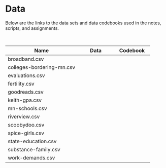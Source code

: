 # Data

Below are the links to the data sets and data codebooks used in the notes, scripts, and assignments. 

<br />

<table class="table">

<thead>
<tr>
<th style="width:50%;">Name</th>
<th style="width:25%;text-align:center;">Data</th>
<th style="width:25%;text-align:center;">Codebook</th>
</tr>
</thead>


<tbody>

<tr>
<td>broadband.csv</td>
<td align="center" style="vertical-align:middle;">
  <a href="https://raw.githubusercontent.com/zief0002/miniature-garbanzo/main/data/broadband.csv">
    <span class="fas fa-file-csv" style="color: #ff2600; font-size: 20px;"></span>
  </a>
</td>
<td align="center" style="vertical-align:middle;">
  <a href="codebooks/broadband.html" target="_blank">
    <span class="fas fa-book-open" style="color: #ff2600; font-size: 20px;"></span>
  </a>
</td>
</tr>

<tr>
<td>colleges-bordering-mn.csv</td>
<td align="center" style="vertical-align:middle;">
  <a href="https://raw.githubusercontent.com/zief0002/miniature-garbanzo/main/data/colleges-bordering-mn.csv">
    <span class="fas fa-file-csv" style="color: #ff2600; font-size: 20px;"></span>
  </a>
</td>
<td align="center" style="vertical-align:middle;">
  <a href="codebooks/colleges-bordering-mn.html" target="_blank">
    <span class="fas fa-book-open" style="color: #ff2600; font-size: 20px;"></span>
  </a>
</td>
</tr>

<tr>
<td>evaluations.csv</td>
<td align="center" style="vertical-align:middle;">
  <a href="https://raw.githubusercontent.com/zief0002/miniature-garbanzo/main/data/evaluations.csv">
    <span class="fas fa-file-csv" style="color: #ff2600; font-size: 20px;"></span>
  </a>
</td>
<td align="center" style="vertical-align:middle;">
  <a href="codebooks/evaluations.html" target="_blank">
    <span class="fas fa-book-open" style="color: #ff2600; font-size: 20px;"></span>
  </a>
</td>
</tr>

<tr>
<td>fertility.csv</td>
<td align="center" style="vertical-align:middle;">
  <a href="https://raw.githubusercontent.com/zief0002/miniature-garbanzo/main/data/fertility.csv">
    <span class="fas fa-file-csv" style="color: #ff2600; font-size: 20px;"></span>
  </a>
</td>
<td align="center" style="vertical-align:middle;">
  <a href="codebooks/fertility.html" target="_blank">
    <span class="fas fa-book-open" style="color: #ff2600; font-size: 20px;"></span>
  </a>
</td>
</tr>

<tr>
<td>goodreads.csv</td>
<td align="center" style="vertical-align:middle;">
  <a href="https://raw.githubusercontent.com/zief0002/miniature-garbanzo/main/data/goodreads.csv">
    <span class="fas fa-file-csv" style="color: #ff2600; font-size: 20px;"></span>
  </a>
</td>
<td align="center" style="vertical-align:middle;">
  <a href="codebooks/goodreads.html" target="_blank">
    <span class="fas fa-book-open" style="color: #ff2600; font-size: 20px;"></span>
  </a>
</td>
</tr>

<tr>
<td>keith-gpa.csv</td>
<td align="center" style="vertical-align:middle;">
  <a href="https://raw.githubusercontent.com/zief0002/miniature-garbanzo/main/data/keith-gpa.csv">
    <span class="fas fa-file-csv" style="color: #ff2600; font-size: 20px;"></span>
  </a>
</td>
<td align="center" style="vertical-align:middle;">
  <a href="codebooks/keith-gpa.html" target="_blank">
    <span class="fas fa-book-open" style="color: #ff2600; font-size: 20px;"></span>
  </a>
</td>
</tr>

<tr>
<td>mn-schools.csv</td>
<td align="center" style="vertical-align:middle;">
  <a href="https://raw.githubusercontent.com/zief0002/miniature-garbanzo/main/data/mn-schools.csv">
    <span class="fas fa-file-csv" style="color: #ff2600; font-size: 20px;"></span>
  </a>
</td>
<td align="center" style="vertical-align:middle;">
  <a href="codebooks/mn-schools.html" target="_blank">
    <span class="fas fa-book-open" style="color: #ff2600; font-size: 20px;"></span>
  </a>
</td>
</tr>

<tr>
<td>riverview.csv</td>
<td align="center" style="vertical-align:middle;">
  <a href="https://raw.githubusercontent.com/zief0002/miniature-garbanzo/main/data/riverview.csv">
    <span class="fas fa-file-csv" style="color: #ff2600; font-size: 20px;"></span>
  </a>
</td>
<td align="center" style="vertical-align:middle;">
  <a href="codebooks/riverview.html" target="_blank">
    <span class="fas fa-book-open" style="color: #ff2600; font-size: 20px;"></span>
  </a>
</td>
</tr>

<tr>
<td>scoobydoo.csv</td>
<td align="center" style="vertical-align:middle;">
  <a href="https://raw.githubusercontent.com/zief0002/miniature-garbanzo/main/data/scoobydoo.csv">
    <span class="fas fa-file-csv" style="color: #ff2600; font-size: 20px;"></span>
  </a>
</td>
<td align="center" style="vertical-align:middle;">
  <a href="codebooks/scoobydoo.html" target="_blank">
    <span class="fas fa-book-open" style="color: #ff2600; font-size: 20px;"></span>
  </a>
</td>
</tr>

<tr>
<td>spice-girls.csv</td>
<td align="center" style="vertical-align:middle;">
  <a href="https://raw.githubusercontent.com/zief0002/miniature-garbanzo/main/data/spice-girls.csv">
    <span class="fas fa-file-csv" style="color: #ff2600; font-size: 20px;"></span>
  </a>
</td>
<td align="center" style="vertical-align:middle;">
  <a href="codebooks/spice-girls.html" target="_blank">
    <span class="fas fa-book-open" style="color: #ff2600; font-size: 20px;"></span>
  </a>
</td>
</tr>

<tr>
<td>state-education.csv</td>
<td align="center" style="vertical-align:middle;">
  <a href="https://raw.githubusercontent.com/zief0002/miniature-garbanzo/main/data/state-education.csv">
    <span class="fas fa-file-csv" style="color: #ff2600; font-size: 20px;"></span>
  </a>
</td>
<td align="center" style="vertical-align:middle;">
  <a href="codebooks/state-education.html" target="_blank">
    <span class="fas fa-book-open" style="color: #ff2600; font-size: 20px;"></span>
  </a>
</td>
</tr>

<tr>
<td>substance-family.csv</td>
<td align="center" style="vertical-align:middle;">
  <a href="https://raw.githubusercontent.com/zief0002/miniature-garbanzo/main/data/substance-family.csv">
    <span class="fas fa-file-csv" style="color: #ff2600; font-size: 20px;"></span>
  </a>
</td>
<td align="center" style="vertical-align:middle;">
  <a href="codebooks/substance-family.html" target="_blank">
    <span class="fas fa-book-open" style="color: #ff2600; font-size: 20px;"></span>
  </a>
</td>
</tr>


<!-- <tr> -->
<!-- <td>waffle-house.csv</td> -->
<!-- <td align="center" style="vertical-align:middle;"> -->
<!--   <a href="https://raw.githubusercontent.com/zief0002/miniature-garbanzo/main/data/waffle-house.csv"> -->
<!--     <span class="fas fa-file-csv" style="color: #ff2600; font-size: 20px;"></span> -->
<!--   </a> -->
<!-- </td> -->
<!-- <td align="center" style="vertical-align:middle;"> -->
<!--   <a href="codebooks/waffle-house.html" target="_blank"> -->
<!--     <span class="fas fa-book-open" style="color: #ff2600; font-size: 20px;"></span> -->
<!--   </a> -->
<!-- </td> -->
<!-- </tr> -->


<tr>
<td>work-demands.csv</td>
<td align="center" style="vertical-align:middle;">
  <a href="https://raw.githubusercontent.com/zief0002/miniature-garbanzo/main/data/work-demands.csv">
    <span class="fas fa-file-csv" style="color: #ff2600; font-size: 20px;"></span>
  </a>
</td>
<td align="center" style="vertical-align:middle;">
  <a href="codebooks/work-demands.html" target="_blank">
    <span class="fas fa-book-open" style="color: #ff2600; font-size: 20px;"></span>
  </a>
</td>
</tr>



</tbody>
</table>